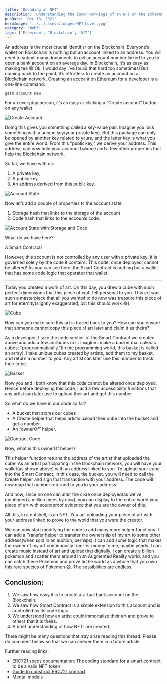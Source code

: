 ```yaml
---
title: 'Decoding an NFT'
description: 'Understanding the inner workings of an NFT on the Ethereum Blockchain'
pubDate: 'Dec 18, 2021'
heroImage: '../../assets/images/NFT_Cover.jpg'
category: 'Web3'
tags: ['Ethereum', 'Blockchain', 'NFT']
---
```


An address is the most crucial identifier on the Blockchain. Everyone’s wallet on Blockchain is nothing but an account linked to an address. You will need to submit many documents to get an account number linked to you to open a bank account on an average day. In Blockchain, it’s as easy as making tea 😄 Ok, I would say I’ve found that hard too sometimes! But coming back to the point, it’s effortless to create an account on a Blockchain network. Creating an account on Ethereum for a developer is a one-line command.

`geth account new`

For an everyday person, it’s as easy as clicking a “Create account” button on any wallet.

![Create Account](../../assets/images/Metamask.webp)

Doing this gives you something called a key-value pair. Imagine you lock something with a unique key(your private key). But this package can only be opened by another key related to yours, and the latter key is what you give the entire world. From this “public key,” we derive your address. This address can now hold your account balance and a few other properties that help the Blockchain network.

So far, we have with us:

1. A private key,
2. A public key,
3. An address derived from this public key.

![Account State](../../assets/images/Account_State.webp)

Now let’s add a couple of properties to the account state.

1. Storage hash that links to the storage of the account
2. Code hash that links to the accounts code.

![Account State with Storage and Code](../../assets/images/Smart_Contract_State.webp)

What do we have here?

A Smart Contract!

However, this account is not controlled by any user with a private key. It is governed solely by the code it contains. This code, once deployed, cannot be altered! As you can see here, the Smart Contract is nothing but a wallet that has some code logic that operates that wallet.

---

Today you created a work of art. On this day, you drew a cube with such perfect dimensions that this piece of craft felt personal to you. This art was such a masterpiece that all you wanted to do now was treasure this piece of art for eternity(slightly exaggerated, but this should work 😄).

![Cube](../../assets/images/NFT_Cube.jpg)

How can you make sure this art is traced back to you? How can you ensure that someone cannot copy this piece of art later and claim it as theirs?

As a developer, I take the code section of the Smart Contract we created above and add a few attributes to it. Imagine I make a basket that collects cubes: “programmatically.”(In the programming world, this basket is called an array). I take unique cubes created by artists, add them to my basket, and return a number to you. Any artist can later use this number to track their cube.

![Basket](../../assets/images/NFT_Bucket_Array.jpg)

Now you and I both know that this code cannot be altered once deployed. Hence before deploying this code, I add a few accessibility functions that any artist can later use to upload their art and get this number.

So what do we have in our code so far?

- A bucket that stores our cubes
- A Create helper that helps artists upload their cube into the bucket and get a number.
- An “ownerOf” helper.

![Contract Code](../../assets/images/contract_code.webp)

Now, what is this ownerOf helper?

This helper function returns the address of the artist that uploaded the cube! As an artist participating in the blockchain network, you will have your wallet(as shown above) with an address linked to you. To upload your cube into the Smart Contract, in this case, the bucket, you will need to call the Create helper and sign that transaction with your address. The code will now map that number returned to you to your address.

And now, since no one can alter the code once deployed(as we’ve mentioned a million times by now), you can display to the entire world your piece of art with soundproof evidence that you are the owner of this.

All this, in a nutshell, is an NFT. You are uploading your piece of art with your address linked to prove to the world that you were the creator.

We can now start modifying the code to add many more helper functions. I can add a Transfer helper to transfer the ownership of my art to some other address(when sold in an auction, perhaps). I can add some logic that makes the owner of my art continuously transfer money to me, maybe yearly. I can create music instead of art and upload that digitally. I can create a billion pokemon and scatter them around in an Augmented Reality world, and you can catch these Pokemon and prove to the world as a whole that you own this rare species of Pokemon 😄. The possibilities are endless.

## Conclusion:

1. We saw how easy it is to create a virtual bank account on the Blockchain.
2. We saw how Smart Contract is a simple extension to this account and is controlled by its code logic.
3. We understood how an artist could immortalize their art and prove to others that it is theirs.
4. A brief understanding of how NFTs are created.

There might be many questions that may arise reading this thread. Please do comment below so that we can answer them in a future article.

Further reading links:

- [ERC721 specs](https://eips.ethereum.org/EIPS/eip-721) documentation: The coding standard for a smart contract to be a valid NFT token
- [Guide to construct ERC721 contract](https://docs.openzeppelin.com/contracts/3.x/erc721)
- [Mental models](https://takenobu-hs.github.io/downloads/ethereum_evm_illustrated.pdf)
